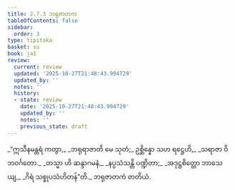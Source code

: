 ```yaml
---
title: 2.7.3 ဘရုဇာတက
tableOfContents: false
sidebar:
  order: 3
type: tipitaka
basket: su
book: ja1
review:
  current: review
  updated: '2025-10-27T21:48:43.994729'
  updated_by: ''
  notes: ''
  history:
  - state: review
    date: '2025-10-27T21:48:43.994729'
    updated_by: ''
    notes: ''
    previous_state: draft
---
```



<ReviewStatus review={frontmatter.review} showDetails={true} />

<HypothesisAnnotation frontmatter={frontmatter} />

<DynamicBreadcrumb />

<Division number="125" book="ja1" e="ch" v="22" p="57">

<Paragraph number="544" type="verses" book="ja1">
_“ဣသီနမန္တရံ ကတွာ,_  
_ဘရုရာဇာတိ မေ သုတံ;_  
ဥစ္ဆိန္နော သဟ ရဋ္ဌေဟိ,_  
_သရာဇာ ဝိဘဝင်္ဂတော._  

</Paragraph>

</Division>
<Division number="126" book="ja1" e="ch" v="22" p="57">

<Paragraph number="545" type="verses" book="ja1">
_တသ္မာ ဟိ ဆန္ဒာဂမနံ,_  
_နပ္ပသံသန္တိ ပဏ္ဍိတာ;_  
_အဒုဋ္ဌစိတ္တော ဘာသေယျ,_  
_ဂိရံ သစ္စုပသံဟိတန်”တိ._  


</Paragraph>
</Division>

<Paragraph number="546" type="center" book="ja1">
ဘရုဇာတကံ တတိယံ.
</Paragraph>